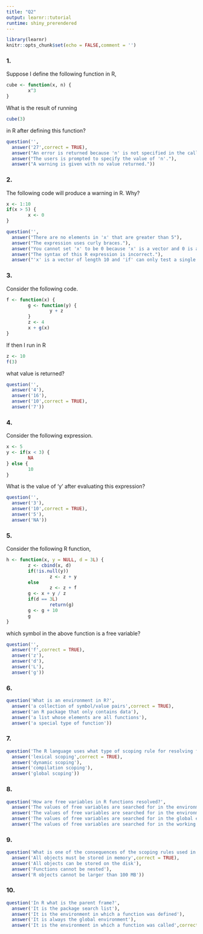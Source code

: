 ```yaml
---
title: "Q2"
output: learnr::tutorial
runtime: shiny_prerendered
---
```


```r
library(learnr)
knitr::opts_chunk$set(echo = FALSE,comment = '')
```
<style>
  body {
    text-align: justify
    }
</style>

### 1.

Suppose I define the following function in R,

```r
cube <- function(x, n) {
        x^3
}
```

What is the result of running

```r
cube(3)
```

in R after defining this function?


```r
question('',
  answer('27',correct = TRUE),
  answer("An error is returned because 'n' is not specified in the call to 'cube'"),
  answer("The users is prompted to specify the value of 'n'."),
  answer("A warning is given with no value returned."))
```

### 2.

The following code will produce a warning in R. Why?

```r
x <- 1:10
if(x > 5) {
        x <- 0
}
```

```r
question('',
  answer("There are no elements in 'x' that are greater than 5"),
  answer("The expression uses curly braces."),
  answer("You cannot set 'x' to be 0 because 'x' is a vector and 0 is a scalar."),
  answer("The syntax of this R expression is incorrect."),
  answer("'x' is a vector of length 10 and 'if' can only test a single logical statement.",correct = TRUE))
```

### 3.

Consider the following code.

```r
f <- function(x) {
        g <- function(y) {
                y + z
        }
        z <- 4
        x + g(x)
}
```

If then I run in R

```r
z <- 10
f(3)
```

what value is returned?

```r
question('',
  answer('4'),
  answer('16'),
  answer('10',correct = TRUE),
  answer('7'))
```

### 4.

Consider the following expression.

```r
x <- 5
y <- if(x < 3) {
        NA
} else {
        10
}
```

What is the value of 'y' after evaluating this expression?

```r
question('',
  answer('3'),
  answer('10',correct = TRUE),
  answer('5'),
  answer('NA'))
```

### 5.

Consider the following R function,

```r
h <- function(x, y = NULL, d = 3L) {
        z <- cbind(x, d)
        if(!is.null(y))
                z <- z + y
        else
                z <- z + f
        g <- x + y / z
        if(d == 3L)
                return(g)
        g <- g + 10
        g
}
```

which symbol in the above function is a free variable?

```r
question('',
  answer('f',correct = TRUE),
  answer('z'),
  answer('d'),
  answer('L'),
  answer('g'))
```

### 6.

```r
question('What is an environment in R?',
  answer('a collection of symbol/value pairs',correct = TRUE),
  answer('an R package that only contains data'),
  answer('a list whose elements are all functions'),
  answer('a special type of function'))
```

### 7.

```r
question('The R language uses what type of scoping rule for resolving free variables?',
  answer('lexical scoping',correct = TRUE),
  answer('dynamic scoping'),
  answer('compilation scoping'),
  answer('global scoping'))
```

### 8.

```r
question('How are free variables in R functions resolved?',
  answer('The values of free variables are searched for in the environment in which the function was called'),
  answer('The values of free variables are searched for in the environment in which the function was defined',correct = TRUE),
  answer('The values of free variables are searched for in the global environment'),
  answer('The values of free variables are searched for in the working directory'))
```

### 9.

```r
question('What is one of the consequences of the scoping rules used in R?',
  answer('All objects must be stored in memory',correct = TRUE),
  answer('All objects can be stored on the disk'),
  answer('Functions cannot be nested'),
  answer('R objects cannot be larger than 100 MB'))
```

### 10.

```r
question('In R what is the parent frame?',
  answer('It is the package search list'),
  answer('It is the environment in which a function was defined'),
  answer('It is always the global environment'),
  answer('It is the environment in which a function was called',correct = TRUE))
```